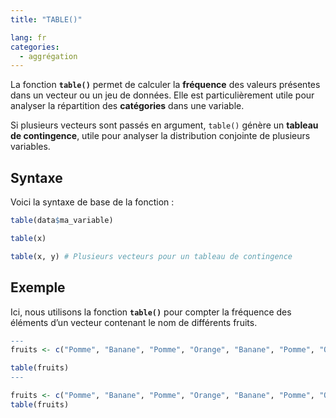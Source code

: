 ```yaml
---
title: "TABLE()"

lang: fr
categories:
  - aggrégation
---
```


La fonction **`table()`** permet de calculer la **fréquence** des valeurs présentes dans un vecteur ou un jeu de données. Elle est particulièrement utile pour analyser la répartition des **catégories** dans une variable.  

Si plusieurs vecteurs sont passés en argument, `table()` génère un **tableau de contingence**, utile pour analyser la distribution conjointe de plusieurs variables.  

## Syntaxe  

Voici la syntaxe de base de la fonction :

```r
table(data$ma_variable)

table(x)

table(x, y) # Plusieurs vecteurs pour un tableau de contingence
```

## Exemple

Ici, nous utilisons la fonction **`table()`** pour compter la fréquence des éléments d’un vecteur contenant le nom de différents fruits.

```r
---
fruits <- c("Pomme", "Banane", "Pomme", "Orange", "Banane", "Pomme", "Orange")

table(fruits)
---
```

```r
fruits <- c("Pomme", "Banane", "Pomme", "Orange", "Banane", "Pomme", "Orange")
table(fruits)
```
